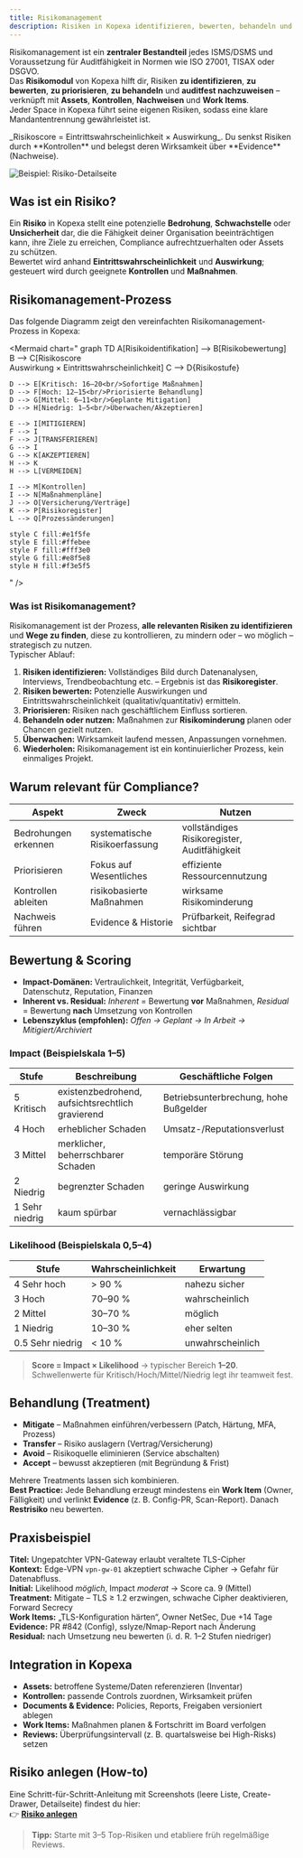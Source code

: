 ```yaml
---
title: Risikomanagement
description: Risiken in Kopexa identifizieren, bewerten, behandeln und nachweisen
---
```


Risikomanagement ist ein **zentraler Bestandteil** jedes ISMS/DSMS und Voraussetzung für Auditfähigkeit in Normen wie ISO 27001, TISAX oder DSGVO.  
Das **Risikomodul** von Kopexa hilft dir, Risiken **zu identifizieren**, **zu bewerten**, **zu priorisieren**, **zu behandeln** und **auditfest nachzuweisen** – verknüpft mit **Assets**, **Kontrollen**, **Nachweisen** und **Work Items**.  
Jeder Space in Kopexa führt seine eigenen Risiken, sodass eine klare Mandantentrennung gewährleistet ist.

<Callout title="Kurzprinzip">
_Risikoscore = Eintrittswahrscheinlichkeit × Auswirkung_.  
Du senkst Risiken durch **Kontrollen** und belegst deren Wirksamkeit über **Evidence** (Nachweise).

</Callout>

![Beispiel: Risiko-Detailseite](./images/risks-detail.png)

## Was ist ein Risiko?

Ein **Risiko** in Kopexa stellt eine potenzielle **Bedrohung**, **Schwachstelle** oder **Unsicherheit** dar, die die Fähigkeit deiner Organisation beeinträchtigen kann, ihre Ziele zu erreichen, Compliance aufrechtzuerhalten oder Assets zu schützen.  
Bewertet wird anhand **Eintrittswahrscheinlichkeit** und **Auswirkung**; gesteuert wird durch geeignete **Kontrollen** und **Maßnahmen**.

## Risikomanagement-Prozess

Das folgende Diagramm zeigt den vereinfachten Risikomanagement-Prozess in Kopexa:


<Mermaid
    chart="
graph TD
    A[Risikoidentifikation] --> B[Risikobewertung]
    B --> C[Risikoscore<br/>Auswirkung × Eintrittswahrscheinlichkeit]
    C --> D{Risikostufe}

    D --> E[Kritisch: 16–20<br/>Sofortige Maßnahmen]
    D --> F[Hoch: 12–15<br/>Priorisierte Behandlung]
    D --> G[Mittel: 6–11<br/>Geplante Mitigation]
    D --> H[Niedrig: 1–5<br/>Überwachen/Akzeptieren]

    E --> I[MITIGIEREN]
    F --> I
    F --> J[TRANSFERIEREN]
    G --> I
    G --> K[AKZEPTIEREN]
    H --> K
    H --> L[VERMEIDEN]

    I --> M[Kontrollen]
    I --> N[Maßnahmenpläne]
    J --> O[Versicherung/Verträge]
    K --> P[Risikoregister]
    L --> Q[Prozessänderungen]

    style C fill:#e1f5fe
    style E fill:#ffebee
    style F fill:#fff3e0
    style G fill:#e8f5e8
    style H fill:#f3e5f5
"
/>


### Was ist Risikomanagement?

Risikomanagement ist der Prozess, **alle relevanten Risiken zu identifizieren** und **Wege zu finden**, diese zu kontrollieren, zu mindern oder – wo möglich – strategisch zu nutzen.  
Typischer Ablauf:

1. **Risiken identifizieren:** Vollständiges Bild durch Datenanalysen, Interviews, Trendbeobachtung etc. – Ergebnis ist das **Risikoregister**.
2. **Risiken bewerten:** Potenzielle Auswirkungen und Eintrittswahrscheinlichkeit (qualitativ/quantitativ) ermitteln.
3. **Priorisieren:** Risiken nach geschäftlichem Einfluss sortieren.
4. **Behandeln oder nutzen:** Maßnahmen zur **Risikominderung** planen oder Chancen gezielt nutzen.
5. **Überwachen:** Wirksamkeit laufend messen, Anpassungen vornehmen.
6. **Wiederholen:** Risikomanagement ist ein kontinuierlicher Prozess, kein einmaliges Projekt.


## Warum relevant für Compliance?

| Aspekt                | Zweck                          | Nutzen                                 |
|-----------------------|--------------------------------|----------------------------------------|
| Bedrohungen erkennen  | systematische Risikoerfassung | vollständiges Risikoregister, Auditfähigkeit |
| Priorisieren          | Fokus auf Wesentliches         | effiziente Ressourcennutzung           |
| Kontrollen ableiten   | risikobasierte Maßnahmen       | wirksame Risikominderung               |
| Nachweis führen       | Evidence & Historie            | Prüfbarkeit, Reifegrad sichtbar        |

## Bewertung & Scoring

- **Impact-Domänen:** Vertraulichkeit, Integrität, Verfügbarkeit, Datenschutz, Reputation, Finanzen  
- **Inherent vs. Residual:** _Inherent_ = Bewertung **vor** Maßnahmen, _Residual_ = Bewertung **nach** Umsetzung von Kontrollen  
- **Lebenszyklus (empfohlen):** _Offen → Geplant → In Arbeit → Mitigiert/Archiviert_

### Impact (Beispielskala 1–5)

| Stufe        | Beschreibung                                | Geschäftliche Folgen              |
|--------------|---------------------------------------------|-----------------------------------|
| 5 Kritisch   | existenzbedrohend, aufsichtsrechtlich gravierend | Betriebsunterbrechung, hohe Bußgelder |
| 4 Hoch       | erheblicher Schaden                         | Umsatz-/Reputationsverlust        |
| 3 Mittel     | merklicher, beherrschbarer Schaden          | temporäre Störung                 |
| 2 Niedrig    | begrenzter Schaden                          | geringe Auswirkung                 |
| 1 Sehr niedrig | kaum spürbar                             | vernachlässigbar                   |

### Likelihood (Beispielskala 0,5–4)

| Stufe        | Wahrscheinlichkeit | Erwartung      |
|--------------|-------------------|----------------|
| 4 Sehr hoch  | > 90 %            | nahezu sicher  |
| 3 Hoch       | 70–90 %           | wahrscheinlich |
| 2 Mittel     | 30–70 %           | möglich        |
| 1 Niedrig    | 10–30 %           | eher selten    |
| 0.5 Sehr niedrig | < 10 %       | unwahrscheinlich |

> **Score = Impact × Likelihood** → typischer Bereich **1–20**.  
> Schwellenwerte für Kritisch/Hoch/Mittel/Niedrig legt ihr teamweit fest.

## Behandlung (Treatment)

- **Mitigate** – Maßnahmen einführen/verbessern (Patch, Härtung, MFA, Prozess)  
- **Transfer** – Risiko auslagern (Vertrag/Versicherung)  
- **Avoid** – Risikoquelle eliminieren (Service abschalten)  
- **Accept** – bewusst akzeptieren (mit Begründung & Frist)  

Mehrere Treatments lassen sich kombinieren.  
**Best Practice:** Jede Behandlung erzeugt mindestens ein **Work Item** (Owner, Fälligkeit) und verlinkt **Evidence** (z. B. Config-PR, Scan-Report). Danach **Restrisiko** neu bewerten.

## Praxisbeispiel

**Titel:** Ungepatchter VPN-Gateway erlaubt veraltete TLS-Cipher  
**Kontext:** Edge-VPN `vpn-gw-01` akzeptiert schwache Cipher → Gefahr für Datenabfluss.  
**Initial:** Likelihood _möglich_, Impact _moderat_ → Score ca. 9 (Mittel)  
**Treatment:** Mitigate – TLS ≥ 1.2 erzwingen, schwache Cipher deaktivieren, Forward Secrecy  
**Work Items:** „TLS-Konfiguration härten“, Owner NetSec, Due +14 Tage  
**Evidence:** PR #842 (Config), sslyze/Nmap-Report nach Änderung  
**Residual:** nach Umsetzung neu bewerten (i. d. R. 1–2 Stufen niedriger)

## Integration in Kopexa

- **Assets:** betroffene Systeme/Daten referenzieren (Inventar)  
- **Kontrollen:** passende Controls zuordnen, Wirksamkeit prüfen  
- **Documents & Evidence:** Policies, Reports, Freigaben versioniert ablegen  
- **Work Items:** Maßnahmen planen & Fortschritt im Board verfolgen  
- **Reviews:** Überprüfungsintervall (z. B. quartalsweise bei High-Risks) setzen

## Risiko anlegen (How-to)

Eine Schritt-für-Schritt-Anleitung mit Screenshots (leere Liste, Create-Drawer, Detailseite) findest du hier:  
👉 [**Risiko anlegen**](./create-guide.mdx)

> **Tipp:** Starte mit 3–5 Top-Risiken und etabliere früh regelmäßige Reviews.
